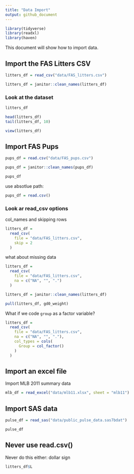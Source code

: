 ```yaml
---
title: "Data Import"
output: github_document
---
```


```r
library(tidyverse)
library(readxl)
library(haven)
```

This document will show how to import data.

## Import the FAS Litters CSV
```r
litters_df = read_csv("data/FAS_litters.csv")

litters_df = janitor::clean_names(litters_df)
```

### Look at the dataset
```r
litters_df

head(litters_df)
tail(litters_df, 10)
```

```r
view(litters_df)
```

## Import FAS Pups
```r
pups_df = read.csv("data/FAS_pups.csv")

pups_df = janitor::clean_names(pups_df)

pups_df
```

use absotlue path:
```r
pups_df = read.csv()
```

### Look ar read_csv options

col_names and skipping rows

```r
litters_df = 
  read_csv(
    file = "data/FAS_litters.csv",
    skip = 2
  )
```

what about missing data
```r
litters_df = 
  read_csv(
    file = "data/FAS_litters.csv",
    na = c("NA", "", ".")
  )

litters_df = janitor::clean_names(litters_df)

pull(litters_df, gd0_weight)

```

What if we code `group` as a factor variable?

```r
litters_df = 
  read_csv(
    file = "data/FAS_litters.csv",
    na = c("NA", "", "."),
    col_types = cols(
      Group = col_factor()
    )
  )
```

## Import an excel file

Import MLB 2011 summary data

```r
mlb_df = read_excel("data/mlb11.xlsx", sheet = "mlb11")
```

## Import SAS data

```r
pulse_df = read_sas("data/public_pulse_data.sas7bdat")

pulse_df
```


## Never use read.csv()

Never do this either: dollar sign
```r
litters_df$L
```





